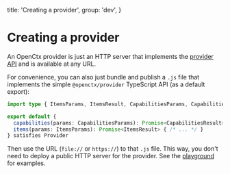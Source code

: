  title: 'Creating a provider',
  group: 'dev',
}

# Creating a provider

An OpenCtx provider is just an HTTP server that implements the [provider API](protocol.mdx#provider-api) and is available at any URL.

For convenience, you can also just bundle and publish a `.js` file that implements the simple `@openctx/provider` TypeScript API (as a default export):

```typescript
import type { ItemsParams, ItemsResult, CapabilitiesParams, CapabilitiesResult, Provider } from '@openctx/provider'

export default {
  capabilities(params: CapabilitiesParams): Promise<CapabilitiesResult> { /* ... */ }
  items(params: ItemsParams): Promise<ItemsResult> { /* ... */ }
} satisfies Provider
```

Then use the URL (`file://` or `https://`) to that `.js` file. This way, you don't need to deploy a public HTTP server for the provider. See the [playground](/playground) for examples.
